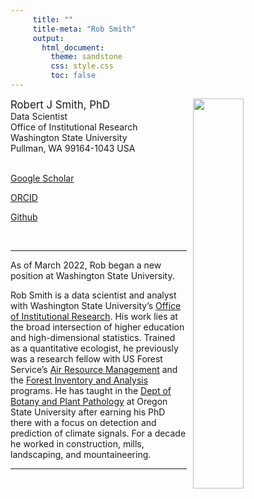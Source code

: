 ```yaml
---
     title: ""
     title-meta: "Rob Smith"
     output:
       html_document:
         theme: sandstone
         css: style.css
         toc: false
---
```

<img src="images/rjs.png" style="border:0; margin-right: 10px; margin-left: 10px" align="right" width="40%" alt="">

<span style='font-size: 1.2em;'>Robert J Smith, PhD</span>  
Data Scientist  
Office of Institutional Research  
Washington State University  
Pullman, WA 99164-1043 USA  
\  

[Google Scholar](https://scholar.google.com/citations?user=irFda2YAAAAJ){target="_blank"}

[ORCID](http://orcid.org/0000-0001-5085-634X){target="_blank"}

[Github](https://github.com/phytomosaic/){target="_blank"}

\  
\  

<!-- # Research themes -->
<!-- ******   -->

<!-- - Human–atmosphere–vegetation interactions   -->
<!-- - Biogeography   -->
<!-- - Computational ecology   -->
<!-- - Lichen and bryophyte ecology   -->
<!-- \   -->

******  

As of March 2022, Rob began a new position at Washington State University.  

Rob Smith is a data scientist and analyst with Washington State University's [Office of Institutional Research](https://ir.wsu.edu/){target="_blank"}.  His work lies at the broad intersection of higher education and high-dimensional statistics.  Trained as a quantitative ecologist, he previously was a research fellow with US Forest Service's [Air Resource Management](https://www.fs.fed.us/air/index.htm){target="_blank"} and the [Forest Inventory and Analysis](https://www.fs.usda.gov/pnw/program/rma){target="_blank"} programs.  He has taught in the [Dept of Botany and Plant Pathology](https://bpp.oregonstate.edu){target="_blank"} at Oregon State University after earning his PhD there with a focus on detection and prediction of climate signals.  For a decade he worked in construction, mills, landscaping, and mountaineering. 

******  

